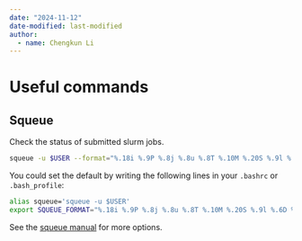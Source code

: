 ```yaml
---
date: "2024-11-12"
date-modified: last-modified
author:
  - name: Chengkun Li
---
```

# Useful commands

## Squeue
Check the status of submitted slurm jobs.
```bash
squeue -u $USER --format="%.18i %.9P %.8j %.8u %.8T %.10M %.20S %.9l %.6D %R %.10m"
```

You could set the default by writing the following lines in your `.bashrc` or `.bash_profile`:
```bash
alias squeue='squeue -u $USER'
export SQUEUE_FORMAT="%.18i %.9P %.8j %.8u %.8T %.10M %.20S %.9l %.6D %R %.10m"
```

See the [squeue manual](https://slurm.schedmd.com/squeue.html#OPT_format) for more options.